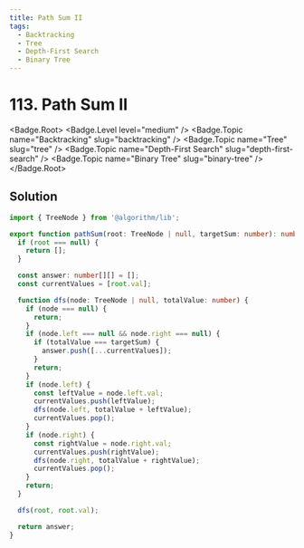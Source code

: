 ```yaml
---
title: Path Sum II
tags:
  - Backtracking
  - Tree
  - Depth-First Search
  - Binary Tree
---
```


# 113. Path Sum II

<Badge.Root>
  <Badge.Level level="medium" />
  <Badge.Topic name="Backtracking" slug="backtracking" />
  <Badge.Topic name="Tree" slug="tree" />
  <Badge.Topic name="Depth-First Search" slug="depth-first-search" />
  <Badge.Topic name="Binary Tree" slug="binary-tree" />
</Badge.Root>

## Solution

```typescript filename="solution.ts" copy
import { TreeNode } from '@algorithm/lib';

export function pathSum(root: TreeNode | null, targetSum: number): number[][] {
  if (root === null) {
    return [];
  }

  const answer: number[][] = [];
  const currentValues = [root.val];

  function dfs(node: TreeNode | null, totalValue: number) {
    if (node === null) {
      return;
    }
    if (node.left === null && node.right === null) {
      if (totalValue === targetSum) {
        answer.push([...currentValues]);
      }
      return;
    }
    if (node.left) {
      const leftValue = node.left.val;
      currentValues.push(leftValue);
      dfs(node.left, totalValue + leftValue);
      currentValues.pop();
    }
    if (node.right) {
      const rightValue = node.right.val;
      currentValues.push(rightValue);
      dfs(node.right, totalValue + rightValue);
      currentValues.pop();
    }
    return;
  }

  dfs(root, root.val);

  return answer;
}
```

<ProblemLink
  codingSite="leetcode"
  href="https://leetcode.com/problems/path-sum-ii/"
  title="Path Sum II"
/>
